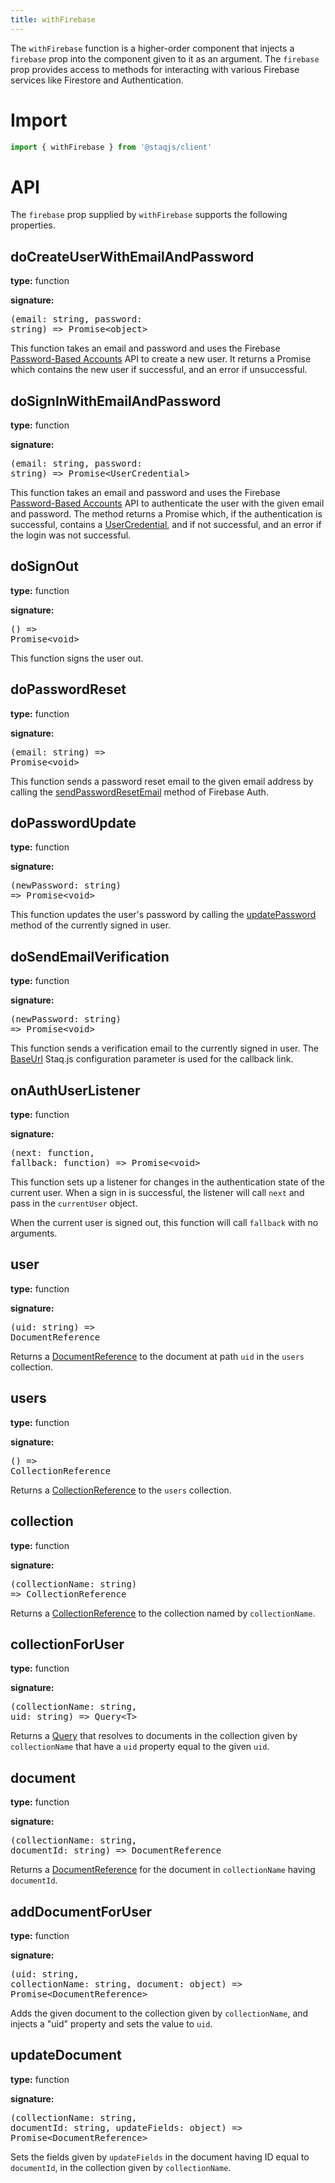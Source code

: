 ```yaml
---
title: withFirebase
---
```


The `withFirebase` function is a higher-order component that injects a
`firebase` prop into the component given to it as an argument. The
`firebase` prop provides access to methods for interacting with
various Firebase services like Firestore and Authentication.

# Import

```jsx
import { withFirebase } from '@staqjs/client'
```

# API

The `firebase` prop supplied by `withFirebase` supports the following
properties.

## doCreateUserWithEmailAndPassword

**type:** function

**signature:** <pre style="display: inline; font-size: 14px;">(email: string, password: string) => Promise&lt;object&gt;</pre>

This function takes an email and password and uses the Firebase
[Password-Based
Accounts](https://firebase.google.com/docs/auth/web/password-auth) API
to create a new user. It returns a Promise which contains the new user
if successful, and an error if unsuccessful.


## doSignInWithEmailAndPassword

**type:** function

**signature:** <pre style="display: inline; font-size: 14px;">(email: string, password: string) => Promise&lt;UserCredential&gt;</pre>

This function takes an email and password and uses the Firebase
[Password-Based
Accounts](https://firebase.google.com/docs/auth/web/password-auth) API
to authenticate the user with the given email and password. The method
returns a Promise which, if the authentication is successful, contains
a
[UserCredential](https://firebase.google.com/docs/reference/js/firebase.auth#usercredential),
and if not successful, and an error if the login was not successful.


## doSignOut

**type:** function

**signature:** <pre style="display: inline; font-size: 14px;">() => Promise&lt;void&gt;</pre>

This function signs the user out.


## doPasswordReset

**type:** function

**signature:** <pre style="display: inline; font-size: 14px;">(email: string) => Promise&lt;void&gt;</pre>

This function sends a password reset email to the given email address
by calling the
[sendPasswordResetEmail](https://firebase.google.com/docs/reference/js/firebase.auth.Auth#sendpasswordresetemail)
method of Firebase Auth.


## doPasswordUpdate

**type:** function

**signature:** <pre style="display: inline; font-size: 14px;">(newPassword: string) => Promise&lt;void&gt;</pre>

This function updates the user's password by calling the
[updatePassword](https://firebase.google.com/docs/reference/js/firebase.User#updatepassword)
method of the currently signed in user.


## doSendEmailVerification

**type:** function

**signature:** <pre style="display: inline; font-size: 14px;">(newPassword: string) => Promise&lt;void&gt;</pre>

This function sends a verification email to the currently signed in
user. The [BaseUrl](/api/init-staq#baseurl) Staq.js configuration
parameter is used for the callback link.


## onAuthUserListener

**type:** function

**signature:** <pre style="display: inline; font-size: 14px;">(next: function, fallback: function) => Promise&lt;void&gt;</pre>

This function sets up a listener for changes in the authentication
state of the current user. When a sign in is successful, the listener
will call `next` and pass in the `currentUser` object.

When the current user is signed out, this function will call
`fallback` with no arguments.


## user

**type:** function

**signature:** <pre style="display: inline; font-size: 14px;">(uid: string) => DocumentReference</pre>

Returns a
[DocumentReference](https://firebase.google.com/docs/reference/js/firebase.firestore.DocumentReference)
to the document at path `uid` in the `users` collection.


## users

**type:** function

**signature:** <pre style="display: inline; font-size: 14px;">() => CollectionReference</pre>

Returns a
[CollectionReference](https://firebase.google.com/docs/reference/js/firebase.firestore.CollectionReference)
to the `users` collection.


## collection

**type:** function

**signature:** <pre style="display: inline; font-size: 14px;">(collectionName: string) => CollectionReference</pre>

Returns a
[CollectionReference](https://firebase.google.com/docs/reference/js/firebase.firestore.CollectionReference)
to the collection named by `collectionName`.


## collectionForUser

**type:** function

**signature:** <pre style="display: inline; font-size: 14px;">(collectionName: string, uid: string) => Query&lt;T&gt;</pre>

Returns a
[Query](https://firebase.google.com/docs/reference/js/firebase.firestore.Query)
that resolves to documents in the collection given by `collectionName`
that have a `uid` property equal to the given `uid`.


## document

**type:** function

**signature:** <pre style="display: inline; font-size: 14px;">(collectionName: string, documentId: string) => DocumentReference</pre>

Returns a
[DocumentReference](https://firebase.google.com/docs/reference/js/firebase.firestore.DocumentReference)
for the document in `collectionName` having `documentId`.


## addDocumentForUser

**type:** function

**signature:** <pre style="display: inline; font-size: 14px;">(uid: string, collectionName: string, document: object) => Promise&lt;DocumentReference&gt;</pre>

Adds the given document to the collection given by `collectionName`,
and injects a "uid" property and sets the value to `uid`.


## updateDocument

**type:** function

**signature:** <pre style="display: inline; font-size: 14px;">(collectionName: string, documentId: string, updateFields: object) => Promise&lt;DocumentReference&gt;</pre>

Sets the fields given by `updateFields` in the document having ID
equal to `documentId`, in the collection given by `collectionName`.